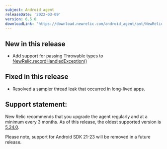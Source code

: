 ```yaml
---
subject: Android agent
releaseDate: '2022-03-09'
version: 6.5.0
downloadLink: 'https://download.newrelic.com/android_agent/ant/NewRelic_Android_Agent_6.5.0.zip'
---
```



## New in this release
* Add support for passing Throwable types to [NewRelic.recordHandledException()](/docs/mobile-monitoring/new-relic-mobile-android/android-sdk-api/recordhandledexception-android-sdk-api)

## Fixed in this release
* Resolved a sampler thread leak that occurred in long-lived apps.

## Support statement:
New Relic recommends that you upgrade the agent regularly and at a minimum every 3 months. As of this release, the oldest supported version is [5.24.0](https://docs.newrelic.com/docs/release-notes/mobile-release-notes/android-release-notes/android-5240).

<Callout variant="important">
Please note, support for Android SDK 21-23 will be removed in a future release.
</Callout>

